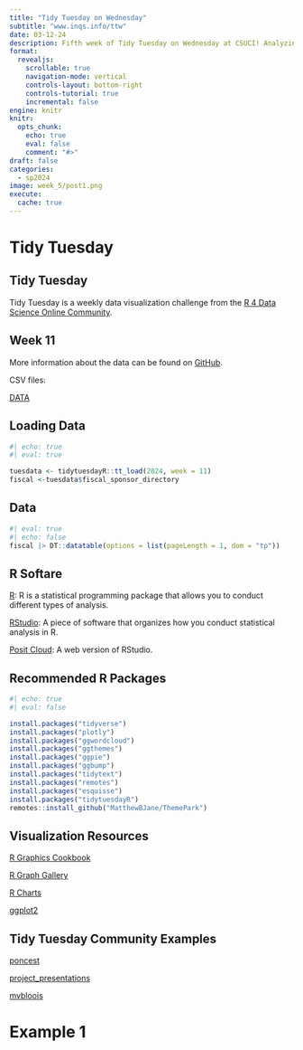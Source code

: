 ```yaml
---
title: "Tidy Tuesday on Wednesday"
subtitle: "www.inqs.info/ttw"
date: 03-12-24
description: Fifth week of Tidy Tuesday on Wednesday at CSUCI! Analyzing Fiscal Sponsors!
format:
  revealjs:
    scrollable: true
    navigation-mode: vertical
    controls-layout: bottom-right
    controls-tutorial: true
    incremental: false 
engine: knitr
knitr:
  opts_chunk: 
    echo: true
    eval: false
    comment: "#>" 
draft: false
categories:
  - sp2024
image: week_5/post1.png
execute: 
  cache: true
---
```


# Tidy Tuesday

## Tidy Tuesday

Tidy Tuesday is a weekly data visualization challenge from the [R 4 Data Science Online Community](https://github.com/rfordatascience/tidytuesday).

## Week 11

::: fragment
More information about the data can be found on [GitHub](https://github.com/rfordatascience/tidytuesday/blob/master/data/2024/2024-03-12/readme.md).
:::

::: fragment
CSV files:

[DATA](https://github.com/rfordatascience/tidytuesday/blob/master/data/2024/2024-03-12/fiscal_sponsor_directory.csv)

:::

## Loading Data

```r
#| echo: true
#| eval: true

tuesdata <- tidytuesdayR::tt_load(2024, week = 11)
fiscal <-tuesdata$fiscal_sponsor_directory
```

## Data

```r
#| eval: true
#| echo: false
fiscal |> DT::datatable(options = list(pageLength = 1, dom = "tp"))

```

## R Softare

[R](https://www.r-project.org/): R is a statistical programming package that allows you to conduct different types of analysis.

[RStudio](https://posit.co/downloads/): A piece of software that organizes how you conduct statistical analysis in R.

[Posit Cloud](https://posit.cloud/login): A web version of RStudio.

## Recommended R Packages

```r
#| echo: true
#| eval: false

install.packages("tidyverse")
install.packages("plotly")
install.packages("ggwordcloud")
install.packages("ggthemes")
install.packages("ggpie")
install.packages("ggbump")
install.packages("tidytext")
install.packages("remotes")
install.packages("esquisse")
install.packages("tidytuesdayR")
remotes::install_github("MatthewBJane/ThemePark")

```

## Visualization Resources

[R Graphics Cookbook](https://r-graphics.org/)

[R Graph Gallery](https://r-graph-gallery.com/)

[R Charts](https://r-charts.com/)

[ggplot2](https://ggplot2.tidyverse.org/)

## Tidy Tuesday Community Examples

[poncest](https://github.com/poncest/tidytuesday/tree/main/2024/Week_09)

[project_presentations](https://github.com/Aditya-Dahiya/projects_presentations/blob/main/projects/tidy_leap_day.R)

[mvbloois](https://github.com/mvbloois/tidytuesday/tree/main/2024/2024-02-27)

# Example 1


